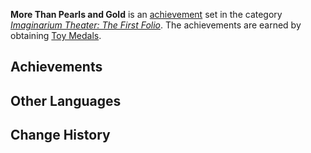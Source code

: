 {{Achievement Set Infobox
|primogems    = {{Achievement/Primogems|More Than Pearls and Gold}}
|total        = {{Achievement/Total|More Than Pearls and Gold}}
|category     = Imaginarium Theater: The First Folio
}}
'''More Than Pearls and Gold''' is an [[achievement]] set in the category ''[[Imaginarium Theater: The First Folio]]''. The achievements are earned by obtaining [[Toy Medals]].

==Achievements==
{{Achievements by Category Table|More Than Pearls and Gold}}
<!--
==Notes==

==Trivia==
-->
==Other Languages==
{{Other Languages
|en       = More Than Pearls and Gold
|zhs      = 比珠宝还珍贵
|zhs_rm   = 
|zht      = 比珠寶還珍貴
|zht_rm   = 
|zh_tl    = 
|ja       = 宝石よりも貴重
|ja_rm    = Houseki yori mo Kichou
|ja_tl    = More Precious Than Jewels
|ko       = 보석보다 귀한 것
|ko_rm    = 
|ko_tl    = 
|es       = Más valiosas que piedras preciosas
|es_tl    = More Valuable Than Precious Stones
|fr       = Mieux que des gemmes
|fr_tl    = Better Than Gemstones
|ru       = Дороже жемчуга и злата
|ru_tl    = More Precious Than Pearls and Gold
|th       = ล้ำค่ากว่าอัญมณี
|th_rm    = 
|th_tl    = 
|vi       = Quý Giá Hơn Châu Báu
|vi_tl    = 
|de       = Noch kostbarer als Edelsteine
|de_tl    = Even More Precious Than Gemstones
|id       = Lebih Berharga dari Permata
|id_tl    = More Valuable than Gems
|pt       = Mais Precioso Que Joias
|pt_tl    = 
|tr       = Altından Bile Değerli
|tr_tl    = 
|it       = Più prezioso di perle e oro
|it_tl    = 
}}

==Change History==
{{Change History|4.7}}
<!--
==References==
{{Reflist}}
-->